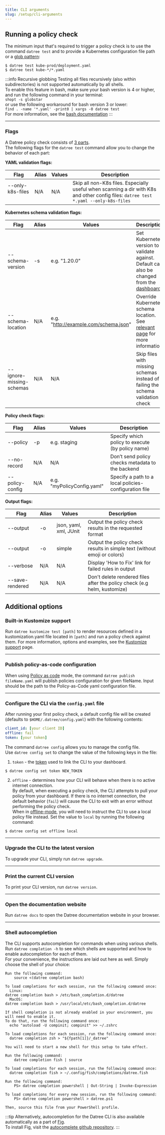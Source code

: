 ```yaml
---
title: CLI arguments
slug: /setup/cli-arguments
---
```



## Running a policy check

The minimum input that's required to trigger a policy check is to use the command `datree test` and to provide a Kubernetes configuration file path or a [glob pattern](https://www.digitalocean.com/community/tools/glob):

```terminal
$ datree test kube-prod/deployment.yaml
$ datree test kube-*/*.yaml
```

:::info Recursive globbing
Testing all files recursively (also within subdirectories) is not supported automatically by all shells.  
To enable this feature in bash, make sure your bash version is 4 or higher, and run the following command in your terminal:  
`shopt -s globstar`  
or use the following workaround for bash version 3 or lower:  
`find . -name '*.yaml' -print0 | xargs -0 datree test`  
For more information, see the [bash documentation](https://www.gnu.org/software/bash/manual/html_node/The-Shopt-Builtin.html)
:::

---

### Flags

A Datree policy check consists of [3 parts](/welcome/how-datree-works#what-is-a-datree-policy-check).  
The following flags for the `datree test` command allow you to change the behavior of each part:

**YAML validation flags:**

| Flag                                                       | Alias | Values    | Description                                                                                                                            |
| ---------------------------------------------------------- | ----- | ----------| -------------------------------------------------------------------------------------------------------------------------------------- |
| --only-k8s-files &nbsp; &nbsp; &nbsp; &nbsp; &nbsp; &nbsp; | N/A   | N/A       | Skip all non-K8s files. Especially useful when scanning a dir with K8s and other config files: `datree test *.yaml --only-k8s-files`   |

**Kubernetes schema validation flags:**

| Flag                     | Alias | Values                               | Description                                                                                                                                        |
| ------------------------ | ----- | ------------------------------------ | -------------------------------------------------------------------------------------------------------------------------------------------------- |
| --schema-version         | -s    | e.g. "1.20.0"                        | Set Kubernetes version to validate against. Default can also be changed from the [dashboard](https://hub.datree.io/setup/schema-validation#changing-the-default-schema-version) |
| --schema-location        | N/A   | e.g. "http://example.com/schema.json"| Override Kubernetes schema location. See [relevant page](/setup/schema-validation#overriding-schemas-location---crd-support) for more information. |
| --ignore-missing-schemas | N/A   | N/A                                  | Skip files with missing schemas instead of failing the schema validation check                                                                     |

**Policy check flags:**

| Flag                     | Alias | Values                                 | Description                                                                                                                                        |
| ------------------------ | ----- | -------------------------------------- | -------------------------------------------------------------------------------------------------------------------------------------------------- |
| --policy                 | -p    | e.g. staging                           | Specify which policy to execute (by policy name)                                                                                                   |
| --no-record              | N/A   | N/A                                    | Don’t send policy checks metadata to the backend                                                                                                   |
| --policy-config          | N/A   | e.g. "myPolicyConfig.yaml"             | Specify a path to a local policies-configuration file                                                                                              |

**Output flags:**

| Flag                     | Alias | Values                                 | Description                                                                                                                                        |
| ------------------------ | ----- | -------------------------------------- | -------------------------------------------------------------------------------------------------------------------------------------------------- |
| --output                 | -o    | json, yaml, xml, JUnit                 | Output the policy check results in the requested format                                                                                            |
| --output                 | -o    | simple                                 | Output the policy check results in simple text (without emoji or colors)                                                                           |
| --verbose                | N/A   | N/A                                    | Display 'How to Fix' link for failed rules in output                                                                                               |
| --save-rendered          | N/A   | N/A                                    | Don't delete rendered files after the policy check (e.g helm, kustomize)                                                                           |

## Additional options

### Built-in Kustomize support

Run `datree kustomize test [path]` to render resources defined in a kustomization.yaml file located in `[path]` and run a policy check against them.
For more information, options and examples, see the [Kustomize support](/integrations/kustomize-support) page.

---

### Publish policy-as-code configuration

When using [Policy as code](/setup/policy-as-code) mode, the command `datree publish fileName.yaml` will publish policies configuration for given fileName. Input should be the path to the Policy-as-Code yaml configuration file.

---

### Configure the CLI via the `config.yaml` file

After running your first policy check, a default config file will be created (defaults to `$HOME/.datree/config.yaml`) with the following contents:  
```yaml
client_id: [your client ID]
offline: fail
token: [your token]
```

The command `datree config` allows you to manage the config file.  
Use `datree config set` to change the value of the following keys in the file:  

1. `token` - the [token](/setup/account-token) used to link the CLI to your dashboard.

```terminal
$ datree config set token NEW_TOKEN
```

2. `offline` - determines how your CLI will behave when there is no active internet connection.  
By default, when executing a policy check, the CLI attempts to pull your policy from your dashboard. If there is no internet connection, the default behavior (`fail`) will cause the CLI to exit with an error without performing the policy check.  
When in [offline-mode](/setup/offline-mode), you will need to instruct the CLI to use a local policy file instead. Set the value to `local` by running the following command:  
```terminal
$ datree config set offline local
```

---

### Upgrade the CLI to the latest version

To upgrade your CLI, simply run `datree upgrade`.

---

### Print the current CLI version

To print your CLI version, run `datree version`.

---

### Open the documentation website

Run `datree docs` to open the Datree documentation website in your browser.

---

### Shell autocompletion

The CLI supports autocompletion for commands when using various shells.  
Run `datree completion -h` to see which shells are supported and how to enable autocompletion for each of them.  
For your convenience, the instructions are laid out here as well. Simply choose the shell of your choice:

<Tabs>
  <TabItem value='Bash' label='Bash' default>

    Run the following command:
        source <(datree completion bash)
    
    To load completions for each session, run the following command once:
      Linux:
    datree completion bash > /etc/bash_completion.d/datree
      MacOS:
    datree completion bash > /usr/local/etc/bash_completion.d/datree

  </TabItem>
  <TabItem value='Zsh' label='Zsh'>

    If shell completion is not already enabled in your environment, you will need to enable it.
    To do that, run the following command once:
      echo "autoload -U compinit; compinit" >> ~/.zshrc
    
    To load completions for each session, run the following command once:
      datree completion zsh > "${fpath[1]}/_datree"
    
    You will need to start a new shell for this setup to take effect.

  </TabItem>
  <TabItem value='fish' label='fish'>

    Run the following command:
        datree completion fish | source
    
    To load completions for each session, run the following command once:
      datree completion fish > ~/.config/fish/completions/datree.fish

  </TabItem>
  <TabItem value='PowerShell' label='PowerShell'>

    Run the following command:
        PS> datree completion powershell | Out-String | Invoke-Expression
		
    To load completions for every new session, run the following command:
        PS> datree completion powershell > datree.ps1
        
    Then, source this file from your PowerShell profile.

  </TabItem>
</Tabs>  



:::tip
Alternatively, autocompletion for the Datree CLI is also available automatically as a part of [Fig](https://fig.io/).  
To install Fig, visit the [autocomplete github repository](https://github.com/withfig/autocomplete).
:::
